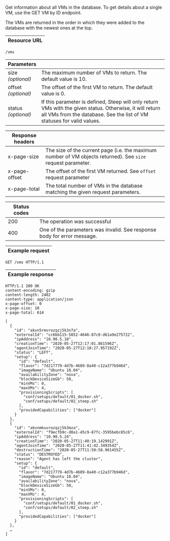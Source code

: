 Get information about all <DocsLink href="#vms">VMs</DocsLink> in the database.
To get details about a single VM, use
the <DocsLink href="#get-vm-by-id">GET VM by ID endpoint</DocsLink>.

The VMs are returned in the order in which they were added to the
database with the newest ones at the top.

| Resource URL |
| ------------ |

```http
/vms
```

| Parameters              |                              |
| ----------------------- | ---------------------------- |
| size<br/>*(optional)*   | The maximum number of VMs to return. The default value is 10.  |
| offset<br/>*(optional)* | The offset of the first VM to return. The default value is 0. |
| status<br/>*(optional)* | If this parameter is defined, Steep will only return VMs with the given status. Otherwise, it will return all VMs from the database. See the list of <DocsLink href="#vm-status">VM statuses</DocsLink> for valid values. |

| Response headers |                                                                |
| ---------------- | -------------------------------------------------------------- |
| x-page-size      | The size of the current page (i.e. the maximum number of VM objects returned). See `size` request parameter. |
| x-page-offset    | The offset of the first VM returned. See `offset` request parameter |
| x-page-total     | The total number of VMs in the database matching the given request parameters. |

| Status codes |                                                                |
| ------------ | -------------------------------------------------------------- |
| 200          | The operation was successful                                   |
| 400          | One of the parameters was invalid. See response body for error message. |

| Example request |
| --------------- |

```http
GET /vms HTTP/1.1
```

| Example response |
| ---------------- |

```http
HTTP/1.1 200 OK
content-encoding: gzip
content-length: 2402
content-type: application/json
x-page-offset: 0
x-page-size: 10
x-page-total: 614

[
  {
    "id": "akvn5rmvrozqzj5k3n7a",
    "externalId": "cc6bb115-5852-4646-87c0-d61a9e275722",
    "ipAddress": "10.90.5.10",
    "creationTime": "2020-05-27T12:17:01.861596Z",
    "agentJoinTime": "2020-05-27T12:18:27.957192Z",
    "status": "LEFT",
    "setup": {
      "id": "default",
      "flavor": "7d217779-4d7b-4689-8a40-c12a377b946d",
      "imageName": "Ubuntu 18.04",
      "availabilityZone": "nova",
      "blockDeviceSizeGb": 50,
      "minVMs": 0,
      "maxVMs": 4,
      "provisioningScripts": [
        "conf/setups/default/01_docker.sh",
        "conf/setups/default/02_steep.sh"
      ],
      "providedCapabilities": ["docker"]
    }
  },
  {
    "id": "akvnmkuvrozqzj5k3mza",
    "externalId": "f9ecfb9c-d0a1-45c9-87fc-3595bebc85c6",
    "ipAddress": "10.90.5.24",
    "creationTime": "2020-05-27T11:40:19.142991Z",
    "agentJoinTime": "2020-05-27T11:41:42.349354Z",
    "destructionTime": "2020-05-27T11:50:58.961455Z",
    "status": "DESTROYED",
    "reason": "Agent has left the cluster",
    "setup": {
      "id": "default",
      "flavor": "7d217779-4d7b-4689-8a40-c12a377b946d",
      "imageName": "Ubuntu 18.04",
      "availabilityZone": "nova",
      "blockDeviceSizeGb": 50,
      "minVMs": 0,
      "maxVMs": 4,
      "provisioningScripts": [
        "conf/setups/default/01_docker.sh",
        "conf/setups/default/02_steep.sh"
      ],
      "providedCapabilities": ["docker"]
    }
  },
  …
]
```
